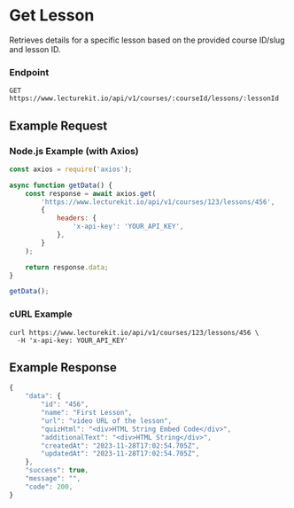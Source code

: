# Get Lesson

Retrieves details for a specific lesson based on the provided course ID/slug and lesson ID.

### Endpoint

```plaintext
GET https://www.lecturekit.io/api/v1/courses/:courseId/lessons/:lessonId
```

## Example Request

### Node.js Example (with Axios)

```js copy
const axios = require('axios');

async function getData() {
	const response = await axios.get(
		'https://www.lecturekit.io/api/v1/courses/123/lessons/456',
		{
			headers: {
				'x-api-key': 'YOUR_API_KEY',
			},
		}
	);

	return response.data;
}

getData();
```

### cURL Example

```curl copy
curl https://www.lecturekit.io/api/v1/courses/123/lessons/456 \
  -H 'x-api-key: YOUR_API_KEY'
```

## Example Response

```js
{
    "data": {
        "id": "456",
        "name": "First Lesson",
        "url": "video URL of the lesson",
        "quizHtml": "<div>HTML String Embed Code</div>",
        "additionalText": "<div>HTML String</div>",
        "createdAt": "2023-11-28T17:02:54.705Z",
        "updatedAt": "2023-11-28T17:02:54.705Z",
    },
    "success": true,
    "message": "",
    "code": 200,
}
```
